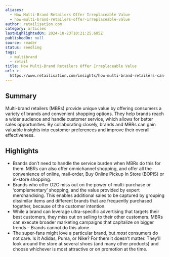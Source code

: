 ```yaml
---
aliases:
  - How Multi-Brand Retailers Offer Irreplaceable Value
  - how-multi-brand-retailers-offer-irreplaceable-value
author: retailisation.com
category: articles
lastHighlightedOn: 2024-10-23T10:21:25.605Z
publishedOn: null
source: reader
status: seedling
tags:
  - multibrand
  - retail
title: How Multi-Brand Retailers Offer Irreplaceable Value
url: >-
  https://www.retailisation.com/insights/how-multi-brand-retailers-can-keep-up-with-consumers
---
```

## Summary

Multi-brand retailers (MBRs) provide unique value by offering consumers a variety of brands and convenient shopping options. They help brands reach a wider audience and handle customer service, which allows for better sales opportunities. By collaborating closely, brands and MBRs can gain valuable insights into customer preferences and improve their overall effectiveness.

## Highlights

- Brands don’t need to handle the service burden when MBRs do this for them. MBRs can also offer omnichannel shopping, and offer all the convenience of online, mail-order, Buy Online Pickup In Store (BOPIS) or in-store shopping.
- Brands who offer D2C miss out on the power of multi-purchase or ‘complementary’ shopping, and the value provided by expert merchandising. This enables additional sales to be captured by grouping dissimilar items and different brands that are frequently purchased together, because of the customer intention.
- While a brand can leverage ultra-specific advertising that targets their best customers, they miss out on selling to their other customers. MBRs can execute broader marketing campaigns that capitalize on bigger trends – Brands cannot do this alone.
- The super-fans might love a particular brand, but _most_ consumers do not care. Is it Adidas, Puma, or Nike? For them it doesn’t matter. They’ll look around the store at several shoes (and many other products) and choose whichever is most attractive or on promotion at the time.
